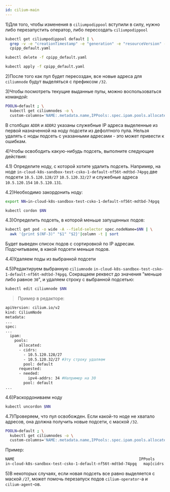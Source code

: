 ```yaml
---
id: cilium-main
---
```


1)Для того, чтобы изменения в `ciliumpodippool` вступили в силу, нужно либо перезапустить оператор, либо пересоздать `ciliumpodippool`

```bash
kubectl get ciliumpodippool default | \
  grep -v -e "creationTimestamp" -e "generation" -e "resourceVersion" -e "uid" > \
  cpipp_default.yaml

kubectl delete -f cpipp_default.yaml

kubectl apply -f cpipp_default.yaml
```

2)После того как пул будет пересоздан, все новые адреса для `ciliumnode` будут выделяться с префиксом `/32`.

3)Чтобы посмотреть текущие выданные пулы, можно воспользоваться командой:

```bash
POOLN=default ; \
  kubectl get ciliumnodes -o \
  custom-columns='NAME:.metadata.name,IPPools:.spec.ipam.pools.allocated[?(@.pool=="'$POOLN'")],ADDR:.spec.addresses[?(@.type=="CiliumInternalIP")].ip,ADDR2:.spec.health.ipv4'
```

В столбцах `ADDR` и `ADDR2` указаны служебные IP адреса выделенные из первой назначенной на ноду подсети из дефолтного пула. Нельзя удалять с ноды подсеть с указанными адресами - это может привести к ошибкам.

4)Чтобы освободить какую-нибудь подсеть, выполните следующие действия:

4.1) Определите ноду, с которой хотите удалить подсеть. Например, на ноде `in-cloud-k8s-sandbox-test-csko-1-default-nf56t-mdtbd-74pgq` две подсети `10.5.120.128/27` `10.5.120.32/27` и служебные адреса `10.5.120.154` `10.5.120.131`.

4.2)Необходимо закордонить ноду:

```bash
export NN=in-cloud-k8s-sandbox-test-csko-1-default-nf56t-mdtbd-74pgq

kubectl cordon $NN
```

4.3)Определить подсеть, в которой меньше запущенных подов:

```bash
kubectl get pod -o wide -A --field-selector spec.nodeName=$NN | \
  awk '{print $(NF-3)" "$1" "$2}'|column -t | sort
```

Будет выведен список подов с сортировкой по IP адресам. Подсчитываем, в какой подсети меньше подов.

4.4)Удаляем поды из выбранной подсети

4.5)Редактируем выбранную `ciliumnode` `in-cloud-k8s-sandbox-test-csko-1-default-nf56t-mdtbd-74pgq`. Сокращаем реквест до значения "меньше либо равное `30`", и удаляем строку с выбранной подсетью:

```bash
kubectl edit ciliumnode $NN
```

> Пример в редакторе:

```bash
apiVersion: cilium.io/v2
kind: CiliumNode
metadata:
...
spec:
...
  ipam:
    pools:
      allocated:
      - cidrs:
        - 10.5.120.128/27
        - 10.5.120.32/27 #Эту строку удаляем
        pool: default
      requested:
      - needed:
          ipv4-addrs: 34 #Например на 30
        pool: default
...
```

4.6)Раскордониваем ноду

```bash
kubectl uncordon $NN
```

4.7)Проверяем, что пул освобожден. Если какой-то ноде не хватало адресов, она должна получить новые подсети, с маской `/32`.

```bash
POOLN=default ; \
  kubectl get ciliumnodes -o \
  custom-columns='NAME:.metadata.name,IPPools:.spec.ipam.pools.allocated[?(@.pool=="'$POOLN'")],ADDR:.spec.addresses[?(@.type=="CiliumInternalIP")].ip,ADDR2:.spec.health.ipv4'
```

Пример:

```bash
NAME                                                       IPPools                                                                   ADDR           ADDR2
in-cloud-k8s-sandbox-test-csko-1-default-nf56t-mdtbd-74pgq   map[cidrs:[10.5.120.128/27 10.5.120.32/32 10.5.120.33/32] pool:default]   10.5.120.154   10.5.120.131
```

5)В некоторых случаях, если новая подсеть все равно выделяется с маской `/27`, может помочь перезапуск подов `cilium-operator`-а и `cilium-agent`-ов.

